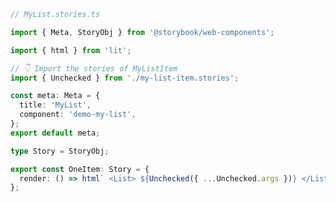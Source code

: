 ```ts
// MyList.stories.ts

import { Meta, StoryObj } from '@storybook/web-components';

import { html } from 'lit';

// 👇 Import the stories of MyListItem
import { Unchecked } from './my-list-item.stories';

const meta: Meta = {
  title: 'MyList',
  component: 'demo-my-list',
};
export default meta;

type Story = StoryObj;

export const OneItem: Story = {
  render: () => html` <List> ${Unchecked({ ...Unchecked.args })} </List> `,
};
```
